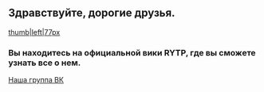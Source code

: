 =='''Здравствуйте, дорогие друзья.'''==
[[Файл:RYTP_wiki_logo.png|thumb|left|77px]]

===Вы находитесь на официальной вики RYTP, где вы сможете узнать все о нем.===
[https://vk.com/ruspoopwiki Наша группа ВК]